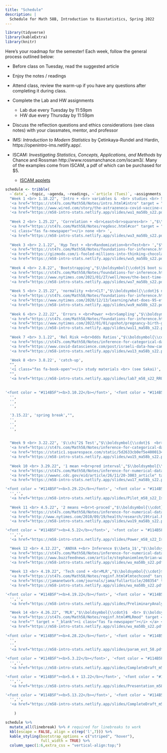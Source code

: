 ```yaml
---
title: "Schedule"
description: |
  Schedule for Math 58B, Introduction to Biostatistics, Spring 2022
---
```



```r
library(tidyverse)
library(kableExtra)
library(knitr)
```

Here's your roadmap for the semester!
Each week, follow the general process outlined below:

- Before class on Tuesday, read the suggested article <i class="fas fa-newspaper"></i>

- Enjoy the notes / readings <i class="fas fa-book-open"></i>  

- Attend class, review the warm-up <i class="fas fa-pencil-alt"></i> if you have any questions after completing it during class.

- Complete the Lab <i class="fas fa-desktop"></i> and HW <i class="fas fa-laptop"></i> assignments 
   - Lab due every Tuesday by 11:59pm
   - HW due every Thursday by 11:59pm

- Discuss the reflection questions <i class="fas fa-lightbulb" target="_blank"></i> and ethics considerations <i class="fas fa-balance-scale"></i> (see class notes) with your classmates, mentor, and professor  

- IMS: *Introduction to Modern Statistics* by Çetinkaya-Rundel and Hardin, https://openintro-ims.netlify.app/.

- ISCAM: *Investigating Statistics, Concepts, Applications, and Methods* by Chance and Rossman http://www.rossmanchance.com/iscam3/.  Many of the examples come from ISCAM, a pdf of which can be purchased for $5.
   - <a href = "http://www.rossmanchance.com/applets/index2021.html" target = "_blank">ISCAM applets</a>


```r
schedule <- tribble(
  ~`date`, ~topic, ~agenda, ~readings, ~`article (Tues)`, ~assignments,
  "Week 1 <br> 1.18.22", 'Intro + <br> variables &  <br> studies <br> SLR',"$\\boldsymbol{\\cdot}$ course info <br> $\\boldsymbol{\\cdot}$ tests <br> $\\boldsymbol{\\cdot}$ studies", 
  '<a href="https://st47s.com/Math58/Notes/intro.html#intro" target = "_blank"><i class="fas fa-book-open"></i> Introduction</a> <br> <a href="https://st47s.com/Math58/Notes/intro.html#experim" target = "_blank"><i class="fas fa-book-open"></i> Studies</a>  <br> <a href = "http://www.rossmanchance.com/iscam3/" target = "_blank"><i class="fas fa-book-open"></i> ISCAM 1.1</a> <br> <a href="https://openintro-ims.netlify.app/data-hello.html" target = "_blank"><i class="fas fa-book-open"></i> IMS 1 + 2</a>',
  '<a href="https://www.wired.com/story/the-astrazeneca-covid-vaccine-data-isnt-up-to-snuff/" target = "_blank"><i class="fas fa-newspaper"></i> AstraZeneca</a> <br> ',
  '<a href="https://m58-intro-stats.netlify.app/slides/wu1_ma58b_s22.pdf" target = "_blank"><i class="fas fa-pencil-alt"></i> WU 1</a> <br> <a href="https://m58-intro-stats.netlify.app/slides/wu2_ma58b_s22.pdf" target = "_blank"><i class="fas fa-pencil-alt"></i> WU 2</a> <br> <a href="https://m58-intro-stats.netlify.app/slides/MA58_HW0s22.pdf" target = "_blank"><i class="fas fa-laptop"></i> HW 0 pdf</a> <br> <a href="https://m58-intro-stats.netlify.app/slides/MA58_HW0s22.Rmd" target = "_blank"><i class="fas fa-laptop"></i> HW 0 Rmd</a>',
  
  "Week 2 <br> 1.25.22", 'Correlation + <br>Least<br>squares<br> ',"$\\boldsymbol{\\cdot}$ causation <br> $\\boldsymbol{\\cdot}$ correlation<br> $\\boldsymbol{\\cdot}$ linear<br>model <br> $\\boldsymbol{\\cdot}$ correlation<br> $\\boldsymbol{\\cdot}$ $R^2$", 
  '<a href="https://st47s.com/Math58/Notes/regdesc.html#cor" target = "_blank"><i class="fas fa-book-open"></i> Cor</a> <br> <a href="https://st47s.com/Math58/Notes/regdesc.html#ls" target = "_blank"><i class="fas fa-book-open"></i> Least Sq</a>  <br> <a href = "http://www.rossmanchance.com/iscam3/" target = "_blank"><i class="fas fa-book-open"></i> ISCAM 5.6, 5.7, 5.8</a> <br> <a href="https://openintro-ims.netlify.app/model-slr.html" target = "_blank"><i class="fas fa-book-open"></i> IMS 7</a> <br> <a href = "http://www.rossmanchance.com/applets/2021/guesscorrelation/GuessCorrelation.html" target = "_blank"><i class = "fas fa-gamepad"></i> guess corr</a> <br> <a href = "http://www.rossmanchance.com/applets/2021/regshuffle/regshuffle.htm" target = "_blank"><i class = "fas fa-gamepad"></i> least sq</a>',
  '<i class="fas fa-newspaper"></i> none <br> ',
  '<a href="https://m58-intro-stats.netlify.app/slides/wu3_ma58b_s22.pdf" target = "_blank"><i class="fas fa-pencil-alt"></i> WU 3</a> <br> <a href="https://m58-intro-stats.netlify.app/slides/wu4_ma58b_s22.pdf" target = "_blank"><i class="fas fa-pencil-alt"></i> WU 4</a> <br> <a href="https://m58-intro-stats.netlify.app/slides/lab1_m58_s22_intro_to_data.pdf" target = "_blank"><i class="fas fa-desktop"></i> Lab 1 pdf</a> <br> <a href="https://m58-intro-stats.netlify.app/slides/lab1_m58_s22_intro_to_data.Rmd" target = "_blank"><i class="fas fa-desktop"></i> Lab 1 Rmd</a> <br> <a href="https://m58-intro-stats.netlify.app/slides/MA58_HW1s22.pdf" target = "_blank"><i class="fas fa-laptop"></i> HW 1 pdf</a> <br> <a href="https://m58-intro-stats.netlify.app/slides/MA58_HW1s22.Rmd" target = "_blank"><i class="fas fa-laptop"></i> HW 1 Rmd</a>',
  
  "Week 3 <br> 2.1.22", 'Hyp Test + <br>Randomization<br>Test<br> ',"$\\boldsymbol{\\cdot}$  structure of<br> hypothesis<br> testing", 
  '<a href="https://st47s.com/Math58/Notes/foundations-for-inference.html#randtest" target = "_blank"><i class="fas fa-book-open"></i> Tests</a>  <br> <a href = "http://www.rossmanchance.com/applets/2021/chisqshuffle/ChiSqShuffle.htm?twobytwo=1" target = "_blank"><i class = "fas fa-gamepad"></i> 2x2 Rand</a> <br> <a href="https://openintro-ims.netlify.app/foundations-randomization.html" target = "_blank"><i class="fas fa-book-open"></i> IMS 11</a>',
  '<a href="https://gizmodo.com/i-fooled-millions-into-thinking-chocolate-helps-weight-1707251800" target = "_blank"><i class="fas fa-newspaper"></i> chocolate</a> <br> ',
  '<a href="https://m58-intro-stats.netlify.app/slides/wu5_ma58b_s22.pdf" target = "_blank"><i class="fas fa-pencil-alt"></i> WU 5</a> <br> <a href="https://m58-intro-stats.netlify.app/slides/wu6_ma58b_s22.pdf" target = "_blank"><i class="fas fa-pencil-alt"></i> WU 6</a> <br> <a href="https://m58-intro-stats.netlify.app/slides/lab2_m58_s22_2quant.pdf" target = "_blank"><i class="fas fa-desktop"></i> Lab 2 pdf</a> <br> <a href="https://m58-intro-stats.netlify.app/slides/lab2_m58_s22_2quant.Rmd" target = "_blank"><i class="fas fa-desktop"></i> Lab 2 Rmd</a> <br> <a href="https://m58-intro-stats.netlify.app/slides/MA58_HW2s22.pdf" target = "_blank"><i class="fas fa-laptop"></i> HW 2 pdf</a> <br> <a href="https://m58-intro-stats.netlify.app/slides/MA58_HW2s22.Rmd" target = "_blank"><i class="fas fa-laptop"></i> HW 2 Rmd</a>',
  
  "Week 4 <br> 2.8.22", 'Bootstrapping',"$\\boldsymbol{\\cdot}$ boot samp dist <br> $\\boldsymbol{\\cdot}$ boot CI ", 
  '<a href="https://st47s.com/Math58/Notes/foundations-for-inference.html#boot" target = "_blank"><i class="fas fa-book-open"></i> Bootstrapping</a> <br> <a href="https://st47s.com/Math58/Notes/foundations-for-inference.html#bootCI" target = "_blank"><i class="fas fa-book-open"></i> Boot CIs</a>  <br> <a href = "https://www.lock5stat.com/StatKey/" target = "_blank"><i class="fas fa-gamepad"></i> StatKey </a> <br> <a href = "http://www.rossmanchance.com/applets/2021/confsim/ConfSim.html" target = "_blank"><i class = "fas fa-gamepad"></i> CIs</a> <br> <a href="https://openintro-ims.netlify.app/foundations-bootstrapping.html" target = "_blank"><i class="fas fa-book-open"></i> IMS 12</a>',
  '<a href="https://www.nytimes.com/2021/01/27/well/move/the-best-time-of-day-to-exercise.html" target = "_blank"><i class="fas fa-newspaper"></i> confounding</a> <br> ',
  '<a href="https://m58-intro-stats.netlify.app/slides/wu7_ma58b_s22.pdf" target = "_blank"><i class="fas fa-pencil-alt"></i> WU 7</a> <br> <a href="https://m58-intro-stats.netlify.app/slides/wu8_ma58b_s22.pdf" target = "_blank"><i class="fas fa-pencil-alt"></i> WU 8</a> <br> <a href="https://m58-intro-stats.netlify.app/slides/lab3_m58_s22_infer.pdf" target = "_blank"><i class="fas fa-desktop"></i> Lab 3 pdf</a> <br> <a href="https://m58-intro-stats.netlify.app/slides/lab3_m58_s22_infer.Rmd" target = "_blank"><i class="fas fa-desktop"></i> Lab 3 Rmd</a> <br> <a href="https://m58-intro-stats.netlify.app/slides/MA58_HW3s22.pdf" target = "_blank"><i class="fas fa-laptop"></i> HW 3 pdf</a> <br> <a href="https://m58-intro-stats.netlify.app/slides/MA58_HW3s22.Rmd" target = "_blank"><i class="fas fa-laptop"></i> HW 3 Rmd</a>',
  
  "Week 5 <br> 2.15.22", 'normality +<br>CLT',"$\\boldsymbol{\\cdot}$ normal dist<br> $\\boldsymbol{\\cdot}$ CLT<br> $\\boldsymbol{\\cdot}$ Z-score <br> $\\boldsymbol{\\cdot}$ empirical rule <br> $\\boldsymbol{\\cdot}$ conf int <br> $\\boldsymbol{\\cdot}$ norm prob <br> $\\boldsymbol{\\cdot}$ hyp test", 
  '<a href="https://st47s.com/Math58/Notes/foundations-for-inference.html#CLT" target = "_blank"><i class="fas fa-book-open"></i> </a> CLT<br> <a href="https://st47s.com/Math58/Notes/foundations-for-inference.html#norm" target = "_blank"><i class="fas fa-book-open"></i> Norm dist</a>  <br> <a href = "http://www.rossmanchance.com/applets/2021/sampling/OneSample.html" target = "_blank"><i class="fas fa-gamepad"></i> Samp Dist </a> <br> <a href="https://openintro-ims.netlify.app/.html" target = "_blank"><i class="fas fa-book-open"></i> IMS </a>',
  '<a href="https://www.nytimes.com/2020/12/13/learning/what-does-95-effective-mean-teaching-the-math-of-vaccine-efficacy.html" target = "_blank"><i class="fas fa-newspaper"></i> efficacy</a> <br> <a href="https://www.yalemedicine.org/news/covid-19-vaccine-comparison" target = "_blank"><i class="fas fa-newspaper"></i> vaccines</a> ',
  '<a href="https://m58-intro-stats.netlify.app/slides/wu9_ma58b_s22.pdf" target = "_blank"><i class="fas fa-pencil-alt"></i> WU 9</a> <br> <a href="https://m58-intro-stats.netlify.app/slides/wu10_ma58b_s22.pdf" target = "_blank"><i class="fas fa-pencil-alt"></i> WU 10</a> <br> <a href="https://m58-intro-stats.netlify.app/slides/lab4_m58_s22_BS.pdf" target = "_blank"><i class="fas fa-desktop"></i> Lab 4 pdf</a> <br> <a href="https://m58-intro-stats.netlify.app/slides/lab4_m58_s22_BS.Rmd" target = "_blank"><i class="fas fa-desktop"></i> Lab 4 Rmd</a> <br> <a href="https://m58-intro-stats.netlify.app/slides/MA58_HW4s22.pdf" target = "_blank"><i class="fas fa-laptop"></i> HW 4 pdf</a> <br> <a href="https://m58-intro-stats.netlify.app/slides/MA58_HW4s22.Rmd" target = "_blank"><i class="fas fa-laptop"></i> HW 4 Rmd</a>',
  
  "Week 6 <br> 2.22.22", 'Errors + <br>Power +<br>Sampling',"$\\boldsymbol{\\cdot}$ Type I error <br> $\\boldsymbol{\\cdot}$ Type II error <br> $\\boldsymbol{\\cdot}$ Power <br> $\\boldsymbol{\\cdot}$ biased samples", 
  '<a href="https://st47s.com/Math58/Notes/foundations-for-inference.html#errors" target = "_blank"><i class="fas fa-book-open"></i> Errors</a> <br> <a href="https://st47s.com/Math58/Notes/foundations-for-inference.html#samp" target = "_blank"><i class="fas fa-book-open"></i> Sampling</a>  <br> <a href = "http://www.rossmanchance.com/applets/2021/power/power.html" target = "_blank"><i class="fas fa-gamepad"></i> Power</a> <br> <a href="https://openintro-ims.netlify.app/decerr.html" target = "_blank"><i class="fas fa-book-open"></i> IMS 14 + 2</a>',
  '<a href="https://www.nytimes.com/2022/01/01/upshot/pregnancy-birth-genetic-testing.html" target = "_blank"><i class="fas fa-newspaper"></i> type II</a> <br> <a href="https://www.forbes.com/sites/ellenmatloff/2022/01/06/what-the-nytimes-got-wrong-on-prenatal-screening/?sh=1def5aa137a7" target = "_blank"><i class="fas fa-newspaper"></i> type I</a>',
  '<a href="https://m58-intro-stats.netlify.app/slides/wu11_ma58b_s22.pdf" target = "_blank"><i class="fas fa-pencil-alt"></i> WU 11</a> <br> <a href="https://m58-intro-stats.netlify.app/slides/wu12_ma58b_s22.pdf" target = "_blank"><i class="fas fa-pencil-alt"></i> WU 12</a> <br> <a href="https://m58-intro-stats.netlify.app/slides/lab5_m58_s22_norm.pdf" target = "_blank"><i class="fas fa-desktop"></i> Lab 5 pdf</a> <br> <a href="https://m58-intro-stats.netlify.app/slides/lab5_m58_s22_norm.Rmd" target = "_blank"><i class="fas fa-desktop"></i> Lab 5 Rmd</a> <br> <a href="https://m58-intro-stats.netlify.app/slides/MA58_HW5s22.pdf" target = "_blank"><i class="fas fa-laptop"></i> HW 5 pdf</a> <br> <a href="https://m58-intro-stats.netlify.app/slides/MA58_HW5s22.Rmd" target = "_blank"><i class="fas fa-laptop"></i> HW 5 Rmd</a>',
  
  "Week 7 <br> 3.1.22", 'Rel Risk +<br>Odds Ratios',"$\\boldsymbol{\\cdot}$  RR <br> $\\boldsymbol{\\cdot}$ OR<br> $\\boldsymbol{\\cdot}$ Case-control <br> $\\boldsymbol{\\cdot}$ Cohort ", 
  '<a href="https://st47s.com/Math58/Notes/inference-for-categorical-data.html#diffprop" target = "_blank"><i class="fas fa-book-open"></i> diff props</a> <br> <a href="https://st47s.com/Math58/Notes/inference-for-categorical-data.html#rr" target = "_blank"><i class="fas fa-book-open"></i> RR</a>  <br> <a href="https://st47s.com/Math58/Notes/inference-for-categorical-data.html#or" target = "_blank"><i class="fas fa-book-open"></i> OR</a>  <br> <a href = "http://www.rossmanchance.com/iscam3/" target = "_blank"><i class="fas fa-book-open"></i> ISCAM 3.9-3.11</a> <br> <a href="https://openintro-ims.netlify.app/inference-two-props.html" target = "_blank"><i class="fas fa-book-open"></i> IMS 17</a>',
  '<a href="https://www.covid-datascience.com/post/israeli-data-how-can-efficacy-vs-severe-disease-be-strong-when-60-of-hospitalized-are-vaccinated" target = "_blank"><i class="fas fa-newspaper"></i> interaction</a> <br>  ',
  '<a href="https://m58-intro-stats.netlify.app/slides/wu13_ma58b_s22.pdf" target = "_blank"><i class="fas fa-pencil-alt"></i> WU 13</a> <br> <a href="https://m58-intro-stats.netlify.app/slides/wu14_ma58b_s22.pdf" target = "_blank"><i class="fas fa-pencil-alt"></i> WU 14</a> <br> <a href="https://m58-intro-stats.netlify.app/slides/lab6_m58_s22_errors.pdf" target = "_blank"><i class="fas fa-desktop"></i> Lab 6 pdf</a> <br> <a href="https://m58-intro-stats.netlify.app/slides/lab6_m58_s22_errors.Rmd" target = "_blank"><i class="fas fa-desktop"></i> Lab 6 Rmd</a> <br> <a href="https://m58-intro-stats.netlify.app/slides/MA58_HW6s22.pdf" target = "_blank"><i class="fas fa-laptop"></i> HW 6 pdf</a> <br> <a href="https://m58-intro-stats.netlify.app/slides/MA58_HW6s22.Rmd" target = "_blank"><i class="fas fa-laptop"></i> HW 6 Rmd</a>',

  'Week 8 <br> 3.8.22', 'catch-up',
  "",
  '<i class="fas fa-book-open"></i> study materials <br> (see Sakai)',
  "",
  '<a href="https://m58-intro-stats.netlify.app/slides/lab7_m58_s22_RROR.pdf" target = "_blank"><i class="fas fa-desktop"></i> Lab 7 pdf</a> <br> <a href="https://m58-intro-stats.netlify.app/slides/lab7_m58_s22_RROR.Rmd" target = "_blank"><i class="fas fa-desktop"></i> Lab 7 Rmd</a> <br> <a href="https://m58-intro-stats.netlify.app/slides/MA58_HW7s22.pdf" target = "_blank"><i class="fas fa-laptop"></i> HW 7 pdf</a> (not due) <br> <a href="https://m58-intro-stats.netlify.app/slides/MA58_HW7s22.Rmd" target = "_blank"><i class="fas fa-laptop"></i> HW 7 Rmd</a> (not due)',
  
  
'<font color = "#114B5F"><b>3.10.22</b></font>', '<font color = "#114B5F"><b>Exam 1</b></font>',"", 
  '',
  '',
  '',    

  '3.15.22', 'spring break',"", 
  '',
  '',
  '', 
  
  
  "Week 9 <br> 3.22.22", '$\\chi^2$ Test',"$\\boldsymbol{\\cdot}$  <br> $\\boldsymbol{\\cdot}$ <br> $\\boldsymbol{\\cdot}$ ", 
  '<a href="https://st47s.com/Math58/Notes/inference-for-categorical-data.html#chisq2" target = "_blank"><i class="fas fa-book-open"></i> $\\chi^2$ Test</a>  <br> <a href = "http://www.rossmanchance.com/iscam3/" target = "_blank"><i class="fas fa-book-open"></i> ISCAM 3.2</a> <br> <a href="https://openintro-ims.netlify.app/inference-tables.html" target = "_blank"><i class="fas fa-book-open"></i> IMS 18</a>',
  '<a href="https://static1.squarespace.com/static/5d2633cb0ef5e4000134fa02/t/5d72cb394452727586b69c2e/1567804217938/policy_brief_indigenous_data_sovereignty_in_the_united_states.pdf" target = "_blank"><i class="fas fa-newspaper"></i> Data sovereignty</a> <br> ',
  '<a href="https://m58-intro-stats.netlify.app/slides/wu15_ma58b_s22.pdf" target = "_blank"><i class="fas fa-pencil-alt"></i> WU 15</a> <br> <a href="https://m58-intro-stats.netlify.app/slides/wu16_ma58b_s22.pdf" target = "_blank"><i class="fas fa-pencil-alt"></i> WU 16</a> <br> <a href="https://m58-intro-stats.netlify.app/slides/lab8_m58_s22_Islands.docx" target = "_blank"><i class="fas fa-desktop"></i> lab 8 not due - Proj Explore </a> <br> no HW due',
  
  "Week 10 <br> 3.29.22", '1 mean +<br>pred interval',"$\\boldsymbol{\\cdot}$  <br> $\\boldsymbol{\\cdot}$ <br> $\\boldsymbol{\\cdot}$ ", 
  '<a href="https://st47s.com/Math58/Notes/inference-for-numerical-data.html#mean1inf" target = "_blank"><i class="fas fa-book-open"></i> 1 mean</a> <br> <a href="https://st47s.com/Math58/Notes/inference-for-numerical-data.html#mean1inf" target = "_blank"><i class="fas fa-book-open"></i> pred int</a>  <br> <a href="https://openintro-ims.netlify.app/inference-one-mean.html" target = "_blank"><i class="fas fa-book-open"></i> IMS 19</a>',
  '<a href="https://wwwnc.cdc.gov/eid/article/26/11/20-3003_article" target = "_blank"><i class="fas fa-newspaper"></i> masks</a> <br> ',
  '<a href="https://m58-intro-stats.netlify.app/slides/wu17_ma58b_s22.pdf" target = "_blank"><i class="fas fa-pencil-alt"></i> WU 17</a> <br> <a href="https://m58-intro-stats.netlify.app/slides/wu18_ma58b_s22.pdf" target = "_blank"><i class="fas fa-pencil-alt"></i> WU 18</a> <br> <a href = "https://m58-intro-stats.netlify.app/slides/Pilot_m58_s22_Islands.docx" target = "_blank"><i class="fas fa-desktop"></i> Proj 1: Pilot</a> (due 3/29/22)<br>  <a href="https://m58-intro-stats.netlify.app/slides/MA58_HW8s22.pdf" target = "_blank"><i class="fas fa-laptop"></i> HW 8 pdf</a> <br> <a href="https://m58-intro-stats.netlify.app/slides/MA58_HW8s22.Rmd" target = "_blank"><i class="fas fa-laptop"></i> HW 8 Rmd</a>',

'<font color = "#114B5F"><b>3.29.22</b></font>', '<font color = "#114B5F"><b>Proj 1: Pilot</b></font>',"", 
  '','',
  '<a href="https://m58-intro-stats.netlify.app/slides/Pilot_m58_s22_Islands.docx" target = "_blank"><i class="fas fa-desktop"></i> Proj 1: Pilot</a>',
  
  "Week 11 <br> 4.5.22", '2 means +<br>t-proced',"$\\boldsymbol{\\cdot}$  <br> $\\boldsymbol{\\cdot}$ <br> $\\boldsymbol{\\cdot}$ ", 
  '<a href="https://st47s.com/Math58/Notes/inference-for-numerical-data.html#mean2inf" target = "_blank"><i class="fas fa-book-open"></i> 2 means</a>  <br> <a href = "http://www.rossmanchance.com/applets/index2021.html" target = "_blank"><i class="fas fa-gamepad"></i> 2 samples</a> <br> <a href="https://openintro-ims.netlify.app/inference-two-means.html" target = "_blank"><i class="fas fa-book-open"></i> IMS 20</a>',
  '<a href="http://www.nytimes.com/2010/09/19/health/research/19trial.html?hp" target = "_blank"><i class="fas fa-newspaper"></i> clinical trials</a>',
  '<a href="https://m58-intro-stats.netlify.app/slides/wu19_ma58b_s22.pdf" target = "_blank"><i class="fas fa-pencil-alt"></i> WU 19</a> <br> <a href="https://m58-intro-stats.netlify.app/slides/wu20_ma58b_s22.pdf" target = "_blank"><i class="fas fa-pencil-alt"></i> WU 20</a> <br> <a href="https://m58-intro-stats.netlify.app/slides/Power_m58_s22_Islands.docx" target = "_blank"><i class="fas fa-desktop"></i> Proj 2: Power Analysis</a> (due 4/5/22)<br> no lab 9 <br> <a href="https://m58-intro-stats.netlify.app/slides/MA58_HW9s22.pdf" target = "_blank"><i class="fas fa-laptop"></i> HW 9 pdf</a> <br> <a href="https://m58-intro-stats.netlify.app/slides/MA58_HW9s22.Rmd" target = "_blank"><i class="fas fa-laptop"></i> HW 9 Rmd</a>' ,

'<font color = "#114B5F"><b>4.5.22</b></font>', '<font color = "#114B5F"><b>Proj 2: Power Analysis</b></font>',"", 
  '','',
  '<a href="https://m58-intro-stats.netlify.app/slides/Power_m58_s22_Islands.docx" target = "_blank"><i class="fas fa-desktop"></i> Proj 2: Power Analysis</a>',

  "Week 12 <br> 4.12.22", 'ANOVA +<br> Inference $\\beta_1$',"$\\boldsymbol{\\cdot}$  <br> $\\boldsymbol{\\cdot}$ <br> $\\boldsymbol{\\cdot}$ ", 
  '<a href="https://st47s.com/Math58/Notes/inference-for-numerical-data.html#ANOVA" target = "_blank"><i class="fas fa-book-open"></i> ANOVA</a>  <br> <a href="https://st47s.com/Math58/Notes/reginf.html#infbeta1" target = "_blank"><i class="fas fa-book-open"></i> Inf on $\\beta_1$</a>  <br> <a href = "http://www.rossmanchance.com/applets/2021/regshuffle/regshuffle.htm" target = "_blank"><i class="fas fa-gamepad"></i> slopes</a> <br> <a href="https://openintro-ims.netlify.app/inference-many-means.html" target = "_blank"><i class="fas fa-book-open"></i> IMS 22</a> <br> <a href="https://openintro-ims.netlify.app/inf-model-slr.html" target = "_blank"><i class="fas fa-book-open"></i> IMS 24</a>',
  '<a href="https://www.buzzfeednews.com/article/stephaniemlee/brian-wansink-cornell-p-hacking" target = "_blank"><i class="fas fa-newspaper"></i> p-hacking</a> <br> ',
  '<a href="https://m58-intro-stats.netlify.app/slides/wu_ma58b_s22.pdf" target = "_blank"><i class="fas fa-pencil-alt"></i> WU</a> <br> <a href="https://m58-intro-stats.netlify.app/slides/wu_ma58b_s22.pdf" target = "_blank"><i class="fas fa-pencil-alt"></i> WU</a> <br> <a href="https://m58-intro-stats.netlify.app/slides/lab10_m58_s22_2means.pdf" target = "_blank"><i class="fas fa-desktop"></i> Lab 10 pdf</a> <br> <a href="https://m58-intro-stats.netlify.app/slides/lab10_m58_s22_2means.Rmd" target = "_blank"><i class="fas fa-desktop"></i> Lab 10 Rmd</a> <br> <a href="https://m58-intro-stats.netlify.app/slides/MA58_HW10s22.pdf" target = "_blank"><i class="fas fa-laptop"></i> HW 10 pdf</a> <br> <a href="https://m58-intro-stats.netlify.app/slides/MA58_HW10s22.Rmd" target = "_blank"><i class="fas fa-laptop"></i> HW 10 Rmd</a>' ,
  
  "Week 13 <br> 4.19.22", 'Tech cond + <br>MLR',"$\\boldsymbol{\\cdot}$  <br> $\\boldsymbol{\\cdot}$ <br> $\\boldsymbol{\\cdot}$ ", 
  '<a href="https://st47s.com/Math58/Notes/reginf.html#lmtechcond" target = "_blank"><i class="fas fa-book-open"></i> Tech Cond</a>  <br> <a href = "https://st47s.com/Math58/Notes/reginf.html#MLR" target = "_blank"><i class="fas fa-gamepad"></i> MLR</a> <br> <a href="https://openintro-ims.netlify.app/inf-model-mlr.html" target = "_blank"><i class="fas fa-book-open"></i> IMS 25</a>',
  '<a href="https://jamanetwork.com/journals/jama/fullarticle/208354" target = "_blank"><i class="fas fa-newspaper"></i> 1918 flu</a> <br> ',
  '<a href="https://m58-intro-stats.netlify.app/slides/wu_ma58b_s22.pdf" target = "_blank"><i class="fas fa-pencil-alt"></i> WU</a> <br> <a href="https://m58-intro-stats.netlify.app/slides/wu_ma58b_s22.pdf" target = "_blank"><i class="fas fa-pencil-alt"></i> WU</a> <br> <a href="https://m58-intro-stats.netlify.app/slides/lab_m58_s22_.pdf" target = "_blank"><i class="fas fa-desktop"></i> Lab pdf</a> <br> <a href="https://m58-intro-stats.netlify.app/slides/lab_m58_s22_.Rmd" target = "_blank"><i class="fas fa-desktop"></i> Lab Rmd</a> <br> <a href="https://m58-intro-stats.netlify.app/slides/MA58_HWs22.pdf" target = "_blank"><i class="fas fa-laptop"></i> HW pdf</a> <br> <a href="https://m58-intro-stats.netlify.app/slides/MA58_HWs22.Rmd" target = "_blank"><i class="fas fa-laptop"></i> HW Rmd</a>', 

'<font color = "#114B5F"><b>4.19.22</b></font>', '<font color = "#114B5F"><b>Proj 3: Analysis</b></font>',"", 
  '','',
  '<a href="https://m58-intro-stats.netlify.app/slides/PreliminaryAnalysis_m58_s22_Islands.docx" target = "_blank"><i class="fas fa-desktop"></i> Proj 3: Preliminary Analysis</a>',

  "Week 14 <br> 4.26.22", 'MLR',"$\\boldsymbol{\\cdot}$  <br> $\\boldsymbol{\\cdot}$ <br> $\\boldsymbol{\\cdot}$ ", 
  '<a href="https://st47s.com/Math58/Notes/reginf.html#MLRmod" target = "_blank"><i class="fas fa-book-open"></i> MLR</a>  <br> <a href="https://openintro-ims.netlify.app/inf-model-mlr.html" target = "_blank"><i class="fas fa-book-open"></i> IMS 25</a>',
  '<a href="" target = "_blank"><i class="fas fa-newspaper"></i> </a> <br> ',
  '<a href="https://m58-intro-stats.netlify.app/slides/wu_ma58b_s22.pdf" target = "_blank"><i class="fas fa-pencil-alt"></i> WU</a> <br> <a href="https://m58-intro-stats.netlify.app/slides/wu_ma58b_s22.pdf" target = "_blank"><i class="fas fa-pencil-alt"></i> WU</a> <br> <a href="https://m58-intro-stats.netlify.app/slides/lab_m58_s22_.pdf" target = "_blank"><i class="fas fa-desktop"></i> Lab pdf</a> <br> <a href="https://m58-intro-stats.netlify.app/slides/lab_m58_s22_.Rmd" target = "_blank"><i class="fas fa-desktop"></i> Lab Rmd</a> <br> <a href="https://m58-intro-stats.netlify.app/slides/MA58_HWs22.pdf" target = "_blank"><i class="fas fa-laptop"></i> HW pdf</a> <br> <a href="https://m58-intro-stats.netlify.app/slides/MA58_HWs22.Rmd" target = "_blank"><i class="fas fa-laptop"></i> HW Rmd</a>' ,
  
'<font color = "#114B5F"><b>4.28.22</b></font>', '<font color = "#114B5F"><b>Exam 2</b></font>',"", 
  '',
  '',
  '<a href="https://m58-intro-stats.netlify.app/slides/param_est_58.pdf" target = "_blank"><i class="fas fa-pencil-alt"></i> when to use what</a>', 

'<font color = "#114B5F"><b>5.3.22</b></font>', '<font color = "#114B5F"><b>Proj 4: Full draft</b></font>',"", 
  '','',
  '<a href="https://m58-intro-stats.netlify.app/slides/CompleteDraft_m58_s22_Islands.docx" target = "_blank"><i class="fas fa-desktop"></i> Proj 4: Full draft</a>',

'<font color = "#114B5F"><b>5.6 + 13.22</b></font>', '<font color = "#114B5F"><b>Proj Presentation</b></font>',"", 
  '','',
  '<a href="https://m58-intro-stats.netlify.app/slides/Presentation_m58_s22_Islands.docx" target = "_blank"><i class="fas fa-desktop"></i> Proj Presentation</a>',

'<font color = "#114B5F"><b>5.13.22</b></font>', '<font color = "#114B5F"><b>Proj 5: Final Project</b></font>',"", 
  '','',
  '<a href="https://m58-intro-stats.netlify.app/slides/CompleteDraft_m58_s22_Islands.docx" target = "_blank"><i class="fas fa-desktop"></i> Proj 5: Final Project</a>'
  
    )
```


```r
schedule %>% 
  mutate_all(linebreak) %>% # required for linebreaks to work
  kbl(escape = FALSE, align = c(rep('l',7))) %>%
  kable_styling(bootstrap_options = c("striped", "hover"),
                full_width = TRUE) %>%
  column_spec(1:6,extra_css = "vertical-align:top;")
```






